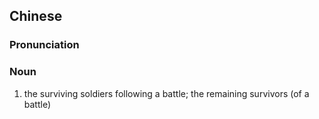 {{also|败残}}
==Chinese==
{{zh-forms|s=败残}}

===Pronunciation===
{{zh-pron
|m=bàicán
|cat=n
}}

===Noun===
{{zh-noun}}

# {{lb|zh|literary}} the surviving soldiers following a battle; the remaining survivors (of a battle)